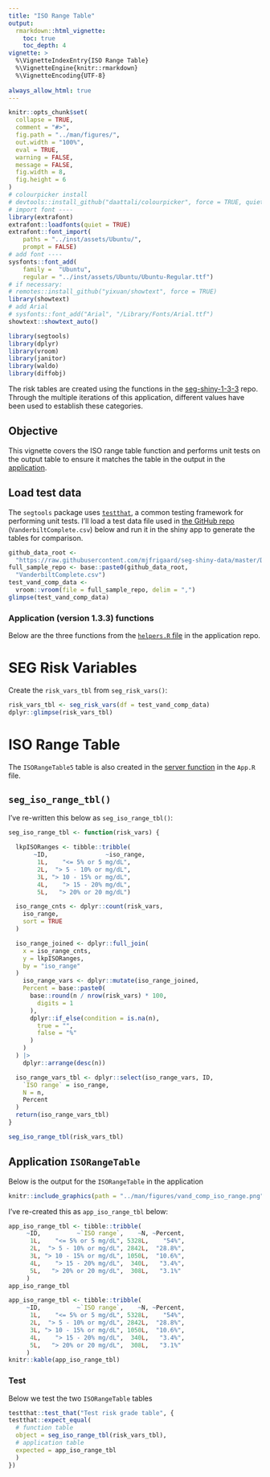 ```yaml
---
title: "ISO Range Table"
output: 
  rmarkdown::html_vignette:
    toc: true
    toc_depth: 4
vignette: >
  %\VignetteIndexEntry{ISO Range Table}
  %\VignetteEngine{knitr::rmarkdown}
  %\VignetteEncoding{UTF-8}
  
always_allow_html: true
---
```


```r
knitr::opts_chunk$set(
  collapse = TRUE,
  comment = "#>",
  fig.path = "../man/figures/",
  out.width = "100%",
  eval = TRUE,
  warning = FALSE,
  message = FALSE,
  fig.width = 8,
  fig.height = 6
)
# colourpicker install
# devtools::install_github("daattali/colourpicker", force = TRUE, quiet = TRUE)
# import font ----
library(extrafont)
extrafont::loadfonts(quiet = TRUE)
extrafont::font_import(
    paths = "../inst/assets/Ubuntu/",
    prompt = FALSE)
# add font ----
sysfonts::font_add(
    family =  "Ubuntu", 
    regular = "../inst/assets/Ubuntu/Ubuntu-Regular.ttf")
# if necessary: 
# remotes::install_github("yixuan/showtext", force = TRUE)
library(showtext)
# add Arial
# sysfonts::font_add("Arial", "/Library/Fonts/Arial.ttf")
showtext::showtext_auto()
```

```r
library(segtools)
library(dplyr)
library(vroom)
library(janitor)
library(waldo)
library(diffobj)
```

The risk tables are created using the functions in the [seg-shiny-1-3-3](https://github.com/quesgen/seg-shiny-1-3-3/tree/master) repo. Through the multiple iterations of this application, different values have been used to establish these categories. 

## Objective

This vignette covers the ISO range table function and performs unit tests on the output table to ensure it matches the table in the output in the [application](https://www.diabetestechnology.org/seg/).

## Load test data

The `segtools` package uses [`testthat`](https://testthat.r-lib.org), a common testing framework for performing unit tests. I'll load a test data file used in [the GitHub repo](https://github.com/quesgen/seg-shiny-1-3-3/blob/4582582ee56547e4f03c4a683c8958f74c9f2f07/App/helpers.R#LL58-L58C47) (`VanderbiltComplete.csv`) below and run it in the shiny app to generate the tables for comparison.

```r
github_data_root <-
  "https://raw.githubusercontent.com/mjfrigaard/seg-shiny-data/master/Data/"
full_sample_repo <- base::paste0(github_data_root,
  "VanderbiltComplete.csv")
test_vand_comp_data <-
  vroom::vroom(file = full_sample_repo, delim = ",")
glimpse(test_vand_comp_data)
```

### Application (version 1.3.3) functions 

Below are the three functions from the [`helpers.R` file](https://github.com/quesgen/seg-shiny-1-3-3/blob/master/App/helpers.R) in the application repo.

# SEG Risk Variables 

Create the `risk_vars_tbl` from `seg_risk_vars()`:

```r
risk_vars_tbl <- seg_risk_vars(df = test_vand_comp_data)
dplyr::glimpse(risk_vars_tbl)
```

# ISO Range Table 

The `ISORangeTable5` table is also created in the [server function](https://github.com/quesgen/seg-shiny-1-3-3/blob/4582582ee56547e4f03c4a683c8958f74c9f2f07/App/App.R#LL828C32-L828C46) in the `App.R` file.

## `seg_iso_range_tbl()`

I've re-written this below as `seg_iso_range_tbl()`:

```r
seg_iso_range_tbl <- function(risk_vars) {

  lkpISORanges <- tibble::tribble(
       ~ID,                ~iso_range,
        1L,    "<= 5% or 5 mg/dL",
        2L,  "> 5 - 10% or mg/dL",
        3L, "> 10 - 15% or mg/dL",
        4L,    "> 15 - 20% mg/dL",
        5L,   "> 20% or 20 mg/dL")

  iso_range_cnts <- dplyr::count(risk_vars,
    iso_range,
    sort = TRUE
  )

  iso_range_joined <- dplyr::full_join(
    x = iso_range_cnts,
    y = lkpISORanges,
    by = "iso_range"
  )
    iso_range_vars <- dplyr::mutate(iso_range_joined,
    Percent = base::paste0(
      base::round(n / nrow(risk_vars) * 100,
        digits = 1
      ),
      dplyr::if_else(condition = is.na(n),
        true = "",
        false = "%"
      )
    )
  ) |>
    dplyr::arrange(desc(n))

  iso_range_vars_tbl <- dplyr::select(iso_range_vars, ID,
    `ISO range` = iso_range,
    N = n,
    Percent
  )
  return(iso_range_vars_tbl)
}
```

```r
seg_iso_range_tbl(risk_vars_tbl)
```

## Application `ISORangeTable`

Below is the output for the `ISORangeTable` in the application

```r
knitr::include_graphics(path = "../man/figures/vand_comp_iso_range.png")
```

I've re-created this as `app_iso_range_tbl` below:

```r
app_iso_range_tbl <- tibble::tribble(
     ~ID,          ~`ISO range`,    ~N, ~Percent,
      1L,    "<= 5% or 5 mg/dL", 5328L,    "54%",
      2L,  "> 5 - 10% or mg/dL", 2842L,  "28.8%",
      3L, "> 10 - 15% or mg/dL", 1050L,  "10.6%",
      4L,    "> 15 - 20% mg/dL",  340L,   "3.4%",
      5L,   "> 20% or 20 mg/dL",  308L,   "3.1%"
     )
app_iso_range_tbl
```

```r
app_iso_range_tbl <- tibble::tribble(
     ~ID,          ~`ISO range`,    ~N, ~Percent,
      1L,    "<= 5% or 5 mg/dL", 5328L,    "54%",
      2L,  "> 5 - 10% or mg/dL", 2842L,  "28.8%",
      3L, "> 10 - 15% or mg/dL", 1050L,  "10.6%",
      4L,    "> 15 - 20% mg/dL",  340L,   "3.4%",
      5L,   "> 20% or 20 mg/dL",  308L,   "3.1%"
     )
knitr::kable(app_iso_range_tbl)
```

### Test 

Below we test the two `ISORangeTable` tables

```r
testthat::test_that("Test risk grade table", {
testthat::expect_equal(
  # function table
  object = seg_iso_range_tbl(risk_vars_tbl),
  # application table
  expected = app_iso_range_tbl
  )
})
```

